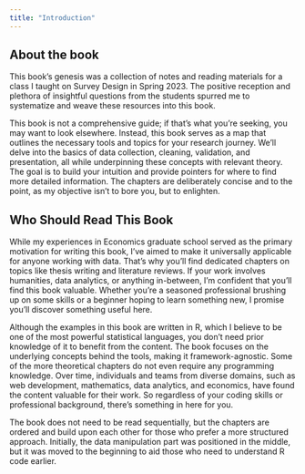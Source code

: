 ```yaml
---
title: "Introduction"
---
```

<!-- See @knuth84 for additional discussion of literate programming. -->
 <!-- cat _quarto.yml | grep -oE '\- chapters/([^[:space:]]+)'  | sed 's/- //' | xargs cat | sed '/^```/,/^```/d' | sed 's/^title:/#/' | grep '^\#' | sed 's/^\([^ ]*\) /\11. /' | sed 's/#/\t/g' | sed 's/"//g' | sed 's/^.//' > output3.qmd -->

## About the book

This book's genesis was a collection of notes and reading materials for a class I taught on Survey Design in Spring 2023. The positive reception and plethora of insightful questions from the students spurred me to systematize and weave these resources into this book.

This book is not a comprehensive guide; if that's what you're seeking, you may want to look elsewhere. Instead, this book serves as a map that outlines the necessary tools and topics for your research journey. We'll delve into the basics of data collection, cleaning, validation, and presentation, all while underpinning these concepts with relevant theory. The goal is to build your intuition and provide pointers for where to find more detailed information. The chapters are deliberately concise and to the point, as my objective isn't to bore you, but to enlighten.

## Who Should Read This Book

While my experiences in Economics graduate school served as the primary motivation for writing this book, I've aimed to make it universally applicable for anyone working with data. That's why you'll find dedicated chapters on topics like thesis writing and literature reviews. If your work involves humanities, data analytics, or anything in-between, I'm confident that you'll find this book valuable. Whether you're a seasoned professional brushing up on some skills or a beginner hoping to learn something new, I promise you'll discover something useful here.

Although the examples in this book are written in R, which I believe to be one of the most powerful statistical languages, you don't need prior knowledge of it to benefit from the content. The book focuses on the underlying concepts behind the tools, making it framework-agnostic. Some of the more theoretical chapters do not even require any programming knowledge. Over time, individuals and teams from diverse domains, such as web development, mathematics, data analytics, and economics, have found the content valuable for their work. So regardless of your coding skills or professional background, there's something in here for you.

The book does not need to be read sequentially, but the chapters are ordered and build upon each other for those who prefer a more structured approach. Initially, the data manipulation part was positioned in the middle, but it was moved to the beginning to aid those who need to understand R code earlier.
